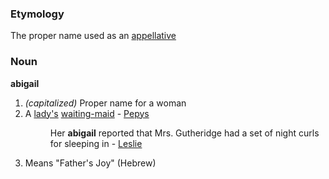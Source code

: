 ===Etymology===
The proper name used as an [[appellative]]
===Noun===
'''abigail'''

# ''(capitalized)'' Proper name for a woman
#A [[lady's]] [[waiting-maid]] - [[Pepys]]
#:Her '''abigail''' reported that Mrs. Gutheridge had a set of night curls for sleeping in - [[Leslie]]
#Means "Father's Joy" (Hebrew)